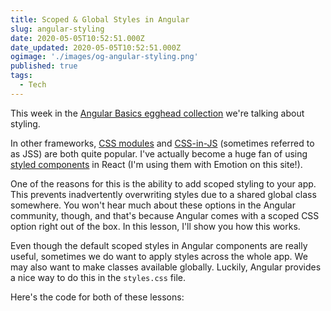 ```yaml
---
title: Scoped & Global Styles in Angular
slug: angular-styling
date: 2020-05-05T10:52:51.000Z
date_updated: 2020-05-05T10:52:51.000Z
ogimage: './images/og-angular-styling.png'
published: true
tags:
  - Tech
---
```



This week in the [Angular Basics egghead collection](https://egghead.io/playlists/angular-basics-888f) we're talking about styling.

In other frameworks, [CSS modules](https://github.com/css-modules/css-modules) and [CSS-in-JS](https://cssinjs.org/) (sometimes referred to as JSS) are both quite popular. I've actually become a huge fan of using [styled components](https://emotion.sh/docs/styled) in React (I'm using them with Emotion on this site!).

One of the reasons for this is the ability to add scoped styling to your app. This prevents inadvertently overwriting styles due to a shared global class somewhere. You won't hear much about these options in the Angular community, though, and that's because Angular comes with a scoped CSS option right out of the box. In this lesson, I'll show you how this works.

<Egghead url="https://egghead.io/lessons/angular-use-scoped-component-styles-in-angular/embed?pl=angular-basics-888f" />

Even though the default scoped styles in Angular components are really useful, sometimes we do want to apply styles across the whole app. We may also want to make classes available globally. Luckily, Angular provides a nice way to do this in the `styles.css` file.

<Egghead url="https://egghead.io/lessons/angular-add-global-styles-in-angular/embed?pl=angular-basics-888f" />

Here's the code for both of these lessons:

<EditorEmbed url="https://stackblitz.com/edit/egghead-angular-styling?embed=1&file=src/styles.css&view=editor" />
